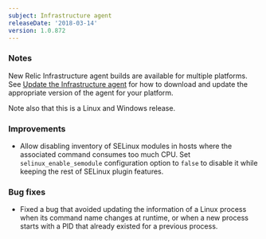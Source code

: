 ```yaml
---
subject: Infrastructure agent
releaseDate: '2018-03-14'
version: 1.0.872
---
```


### Notes

New Relic Infrastructure agent builds are available for multiple platforms. See [Update the Infrastructure agent](https://docs.newrelic.com/docs/infrastructure/new-relic-infrastructure/installation/update-infrastructure-agent) for how to download and update the appropriate version of the agent for your platform.

Note also that this is a Linux and Windows release.

### Improvements

* Allow disabling inventory of SELinux modules in hosts where the associated command consumes too much CPU. Set `selinux_enable_semodule` configuration option to `false` to disable it while keeping the rest of SELinux plugin features.

### Bug fixes

* Fixed a bug that avoided updating the information of a Linux process when its command name changes at runtime, or when a new process starts with a PID that already existed for a previous process.
